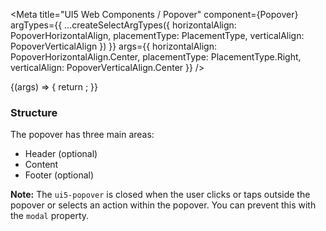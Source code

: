 

<Meta
  title="UI5 Web Components / Popover"
  component={Popover}
  argTypes={{
    ...createSelectArgTypes({
      horizontalAlign: PopoverHorizontalAlign,
      placementType: PlacementType,
      verticalAlign: PopoverVerticalAlign
    })
  }}
  args={{
    horizontalAlign: PopoverHorizontalAlign.Center,
    placementType: PlacementType.Right,
    verticalAlign: PopoverVerticalAlign.Center
  }}
/>

<DocsHeader />

<Canvas>
  <Story name="Default">
    {(args) => {
      return <Popover {...args} />;
    }}
  </Story>
</Canvas>

<ArgsTable story="." />
<h3>Structure</h3>

The popover has three main areas:
<ul>
  <li>Header (optional)</li>
  <li>Content</li>
  <li>Footer (optional)</li>
</ul>

<b>Note:</b> The <code>ui5-popover</code> is closed when the user clicks or taps outside the popover or selects an
action within the popover. You can prevent this with the <code>modal</code> property.
